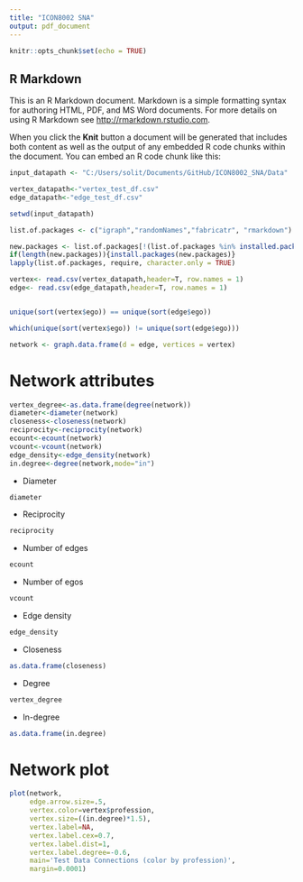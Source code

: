 ```yaml
---
title: "ICON8002 SNA"
output: pdf_document
---
```


```r
knitr::opts_chunk$set(echo = TRUE)
```

## R Markdown

This is an R Markdown document. Markdown is a simple formatting syntax for authoring HTML, PDF, and MS Word documents. For more details on using R Markdown see <http://rmarkdown.rstudio.com>.

When you click the **Knit** button a document will be generated that includes both content as well as the output of any embedded R code chunks within the document. You can embed an R code chunk like this:

```r
input_datapath <- "C:/Users/solit/Documents/GitHub/ICON8002_SNA/Data"

vertex_datapath<-"vertex_test_df.csv"
edge_datapath<-"edge_test_df.csv"

setwd(input_datapath)

list.of.packages <- c("igraph","randomNames","fabricatr", "rmarkdown")

new.packages <- list.of.packages[!(list.of.packages %in% installed.packages()[,"Package"])]
if(length(new.packages)){install.packages(new.packages)} 
lapply(list.of.packages, require, character.only = TRUE)

vertex<- read.csv(vertex_datapath,header=T, row.names = 1)
edge<- read.csv(edge_datapath,header=T, row.names = 1)


unique(sort(vertex$ego)) == unique(sort(edge$ego))

which(unique(sort(vertex$ego)) != unique(sort(edge$ego)))

network <- graph.data.frame(d = edge, vertices = vertex)
```
# Network attributes
```r
vertex_degree<-as.data.frame(degree(network))
diameter<-diameter(network)
closeness<-closeness(network)
reciprocity<-reciprocity(network)
ecount<-ecount(network)
vcount<-vcount(network)
edge_density<-edge_density(network)
in.degree<-degree(network,mode="in")
```

* Diameter
```r
diameter
```

* Reciprocity
```r
reciprocity
```
* Number of edges
```r
ecount
```
* Number of egos
```r
vcount
```
* Edge density
```r
edge_density
```
* Closeness
```r
as.data.frame(closeness)
```
* Degree
```r
vertex_degree
```

* In-degree
```r
as.data.frame(in.degree)
```


# Network plot

```r

plot(network,
     edge.arrow.size=.5,
     vertex.color=vertex$profession,
     vertex.size=((in.degree)*1.5),
     vertex.label=NA,
     vertex.label.cex=0.7,
     vertex.label.dist=1,
     vertex.label.degree=-0.6,
     main='Test Data Connections (color by profession)',
     margin=0.0001)
```





